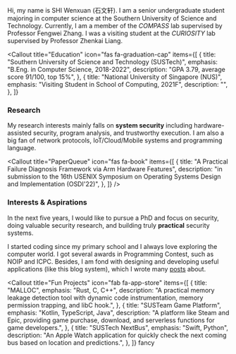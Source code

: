 Hi, my name is SHI Wenxuan (石文轩). I am a senior undergraduate student majoring in computer science at the Southern University of Science and Technology. Currently, I am a member of the _COMPASS_ lab supervised by Professor Fengwei Zhang. I was a visiting student at the _CURIOSITY_ lab supervised by Professor Zhenkai Liang.

<Callout
  title="Education"
  icon="fas fa-graduation-cap"
  items={[
    {
      title:
        "Southern University of Science and Technology (SUSTech)",
      emphasis: "B.Eng. in Computer Science, 2018-2022",
      description: "GPA 3.79, average score 91/100, top 15%",
    },
    {
      title: "National University of Singapore (NUS)",
      emphasis: "Visiting Student in School of Computing, 2021F",
      description: "",
    },
  ]}
></Callout>

### Research

My research interests mainly falls on **system security** including hardware-assisted security, program analysis, and trustworthy execution. I am also a big fan of network protocols, IoT/Cloud/Mobile systems and programming language.

<div className="pb-4">
  <Callout
    title="Research Projects"
    icon="fas fa-hammer"
    items={[
      {
        title: "Hardware-assisted Concurrent Bugs Detection",
        emphasis: "supervised by Zhenkai Liang, Fengwei Zhang",
        description: "",
      },
      {
        title:
          "Using Hardware Features to Diagnosis Concurrency Bugs on Arm",
        emphasis: "supervised by Fengwei Zhang, Zhenyu Ning",
        description:
          "An analysis system that can be used for long-term operation, utilizing hardware features to track concurrency program execution online and analyze data flow in an offline phase.",
      },
      {
        title: "Transparent Tracing and Debugging on Arm",
        emphasis: "supervised by Fengwei Zhang, Zhenyu Ning",
        description:
          "Combining Arm TrustZone and some hardware components to provide a transparent tracing and debugging environment for security analysers.",
      },
    ]}
  />
</div>

<Callout
  title="PaperQueue"
  icon="fas fa-book"
  items={[
    {
      title:
        "A Practical Failure Diagnosis Framework via Arm Hardware Features",
      description:
        "in submission to the 16th USENIX Symposium on Operating Systems Design and Implementation (OSDI'22)",
    },
  ]}
/>

### Interests & Aspirations

In the next five years, I would like to pursue a PhD and focus on security, doing valuable security research, and building truly **practical** security systems.

I started coding since my primary school and I always love exploring the computer world. I got several awards in Programming Contest, such as NOIP and ICPC. Besides, I am fond with designing and developing useful applications (like this blog system), which I wrote many [posts](/) about.

<Callout
  title="Fun Projects"
  icon="fab fa-app-store"
  items={[
    {
      title: "MALLOC",
      emphasis: "Rust, C, C++",
      description:
        "A practical memory leakage detection tool with dynamic code instrumentation, memory permission trapping, and libC hook.",
    },
    {
      title: "SUSTeam Game Platform",
      emphasis: "Kotlin, TypeScript, Java",
      description:
        "A platform like Steam and Epic, providing game purchase, download, and serverless functions for game developers.",
    },
    {
      title: "SUSTech NextBus",
      emphasis: "Swift, Python",
      description:
        "An Apple Watch application for quickly check the next coming bus based on location and predictions.",
    },
  ]}
  fancy
></Callout>
